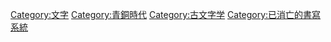 [[Category:文字|Category:文字]]
[[Category:青銅時代|Category:青銅時代]]
[[Category:古文字学|Category:古文字学]]
[[Category:已消亡的書寫系統|Category:已消亡的書寫系統]]